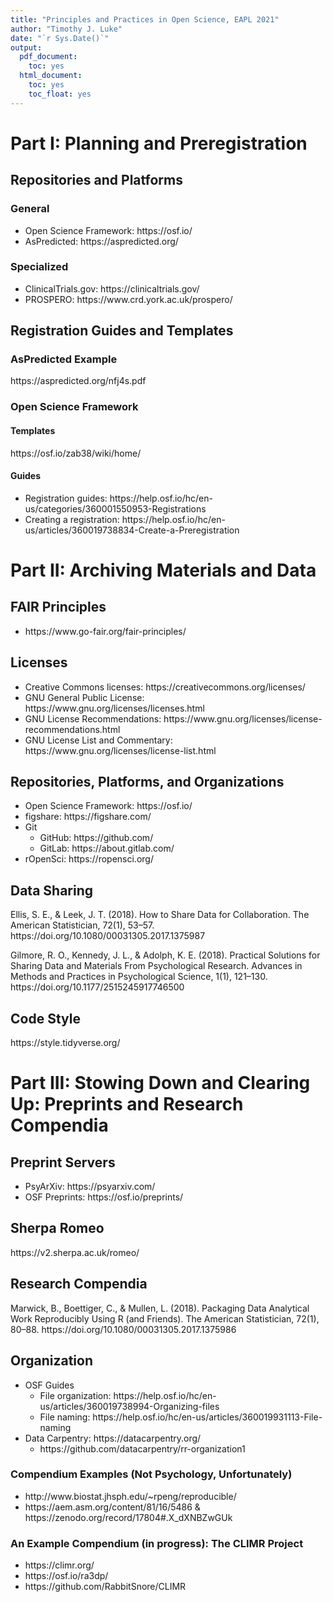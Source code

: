 ```yaml
---
title: "Principles and Practices in Open Science, EAPL 2021"
author: "Timothy J. Luke"
date: "`r Sys.Date()`"
output:
  pdf_document:
    toc: yes
  html_document:
    toc: yes
    toc_float: yes
---
```


# Part I: Planning and Preregistration

## Repositories and Platforms

### General

- Open Science Framework: https://osf.io/
- AsPredicted: https://aspredicted.org/

### Specialized

- ClinicalTrials.gov: https://clinicaltrials.gov/
- PROSPERO: https://www.crd.york.ac.uk/prospero/

## Registration Guides and Templates

### AsPredicted Example

https://aspredicted.org/nfj4s.pdf

### Open Science Framework

#### Templates

https://osf.io/zab38/wiki/home/

#### Guides

- Registration guides: https://help.osf.io/hc/en-us/categories/360001550953-Registrations
- Creating a registration: https://help.osf.io/hc/en-us/articles/360019738834-Create-a-Preregistration

# Part II: Archiving Materials and Data

## FAIR Principles

- https://www.go-fair.org/fair-principles/

## Licenses

- Creative Commons licenses: https://creativecommons.org/licenses/
- GNU General Public License: https://www.gnu.org/licenses/licenses.html
- GNU License Recommendations: https://www.gnu.org/licenses/license-recommendations.html
- GNU License List and Commentary: https://www.gnu.org/licenses/license-list.html

## Repositories, Platforms, and Organizations

- Open Science Framework: https://osf.io/
- figshare: https://figshare.com/
- Git
  - GitHub: https://github.com/
  - GitLab: https://about.gitlab.com/
- rOpenSci: https://ropensci.org/

## Data Sharing

Ellis, S. E., & Leek, J. T. (2018). How to Share Data for Collaboration. The American Statistician, 72(1), 53–57. https://doi.org/10.1080/00031305.2017.1375987

Gilmore, R. O., Kennedy, J. L., & Adolph, K. E. (2018). Practical Solutions for Sharing Data and Materials From Psychological Research. Advances in Methods and Practices in Psychological Science, 1(1), 121–130. https://doi.org/10.1177/2515245917746500

## Code Style

https://style.tidyverse.org/

# Part III: Stowing Down and Clearing Up: Preprints and Research Compendia

## Preprint Servers

- PsyArXiv: https://psyarxiv.com/
- OSF Preprints: https://osf.io/preprints/

## Sherpa Romeo

https://v2.sherpa.ac.uk/romeo/

## Research Compendia

Marwick, B., Boettiger, C., & Mullen, L. (2018). Packaging Data Analytical Work Reproducibly Using R (and Friends). The American Statistician, 72(1), 80–88. https://doi.org/10.1080/00031305.2017.1375986

## Organization

- OSF Guides
  - File organization: https://help.osf.io/hc/en-us/articles/360019738994-Organizing-files
  - File naming: https://help.osf.io/hc/en-us/articles/360019931113-File-naming
- Data Carpentry: https://datacarpentry.org/
  - https://github.com/datacarpentry/rr-organization1

### Compendium Examples (Not Psychology, Unfortunately)

- http://www.biostat.jhsph.edu/~rpeng/reproducible/
- https://aem.asm.org/content/81/16/5486 & https://zenodo.org/record/17804#.X_dXNBZwGUk

### An Example Compendium (in progress): The CLIMR Project

- https://climr.org/
- https://osf.io/ra3dp/
- https://github.com/RabbitSnore/CLIMR

